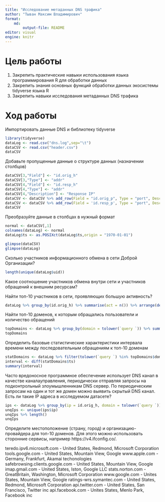 ```yaml
---
title: "Исследование метаданных DNS трафика"
author: "Тыван Максим Владимирович"
format:
    md:
        output-file: README
editor: visual
engine: knitr
---
```


# Цель работы

1. Закрепить практические навыки использования языка программирования R для обработки данных
2. Закрепить знания основных функций обработки данных экосистемы tidyverse языка R
3. Закрепить навыки исследования метаданных DNS трафика

# Ход работы

Импортировать данные DNS и библиотеку tidyverse
```r
library(tidyverse)
dataLog <- read.csv("dns.log",sep="\t")
dataCSV <- read.csv("header.csv")
dataCSV
```
Добавьте пропущенные данные о структуре данных (назначении столбцов)
```r
dataCSV[3,"Field"] <- "id.orig_h"
dataCSV[3,"Type"] <- "addr"
dataCSV[4,"Field"] <- "id.resp_h"
dataCSV[4,"Type"] <- "addr"
dataCSV[4,"Description"] <- "Response IP"
dataCSV <- dataCSV %>% add_row(Field = "id.orig_p", Type = "port", Description = "Origin port", .before = 4)
dataCSV <- dataCSV %>% add_row(Field = 'id.resp_p', Type = "port", Description = "Response port", .before = 6)
dataCSV
```
Преобразуйте данные в столбцах в нужный формат
```r
normal <- dataCSV[,1]
colnames(dataLog) <- normal
dataLog$ts <- as.POSIXct(dataLog$ts,origin = "1970-01-01")
```

```r
glimpse(dataCSV)
glimpse(dataLog)
```

Сколько участников информационного обмена в сети Доброй Организации?
```r
length(unique(dataLog$uid))
```

Какое соотношение участников обмена внутри сети и участников обращений к внешним ресурсам?

Найти топ-10 участников в сети, проявляющих большую активность?
```r
dataLog %>% group_by(id.orig_h) %>% summarise(act = n()) %>% arrange(desc(act)) %>% top_n(10,act)
```

Найти топ-10 доменов, к которым обращались пользователи и количество обращений
```r
topDomains <- dataLog %>% group_by(domain = tolower(`query `)) %>% summarise(col = n()) %>% arrange(desc(col)) %>% top_n(10,col)
topDomains
```

Определить базовые статистические характеристики интервала времени между последовательным обращениям к топ-10 доменам
```r
statDomains <- dataLog %>% filter(tolower(`query `) %in% topDomains$domain) %>% arrange(ts)
interval <- diff(statDomains$ts)
summary(interval)
```

Часто вредоносное программное обеспечение использует DNS канал в качестве каналауправления, периодически отправляя запросы на подконтрольный злоумышленникам DNS сервер. По периодическим запросам на один и тот же домен можно выявить скрытый DNS канал. Есть ли такие IP адреса в исследуемом датасете?
```r
ips <- dataLog %>% group_by(ip = id.orig_h, domain = tolower(`query `)) %>% summarise(req = n(), .groups = "drop") %>% filter(req > 1)
unqIps <- unique(ips$ip)
unqIps %>% length()
unqIps
```

Определите местоположение (страну, город) и организацию-провайдера для топ-10 доменов. Для этого
можно использовать сторонние сервисы, например https://v4.ifconfig.co/.

teredo.ipv6.microsoft.com - United States, Redmond, Microsoft Corporation
tools.google.com - United States, Mountain View, Google
www.apple.com - Germany, Frankfurt, Akamai techonologies
safebrowsing.clients.google.com - United States, Mountain View, Google
imap.gmail.com - United States, Iston, Google LLC
stats.norton.com - GreatBritain, Washington, Microsoft Corporation
www.google.com - Unites States, Mountain View, Google
ratings-wrs.symantec.com - United States, Redmond, Microsoft Corporation
api.twitter.com - United States, San Francisco, Twitter inc
api.facebook.com - Unites States, Menlo Park, Facebook inc